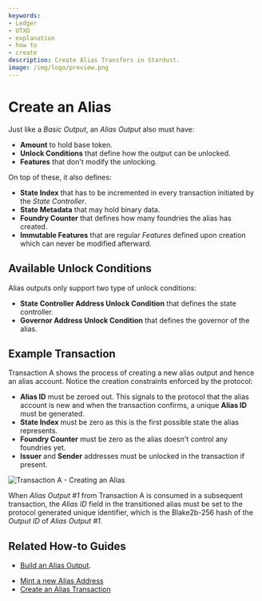 ```yaml
---
keywords:
- Ledger
- UTXO
- explanation
- how to
- create
description: Create Alias Transfers in Stardust.
image: /img/logo/preview.png
---
```


# Create an Alias

Just like a _Basic Output_, an _Alias Output_ also must have:
 - __Amount__ to hold base token.
 - __Unlock Conditions__ that define how the output can be unlocked.
 - __Features__ that don't modify the unlocking.

On top of these, it also defines:

 - __State Index__ that has to be incremented in every transaction initiated by the _State Controller_.
 - __State Metadata__ that may hold binary data.
 - __Foundry Counter__ that defines how many foundries the alias has created.
 - __Immutable Features__ that are regular _Features_ defined upon creation which can never be modified afterward.

## Available Unlock Conditions

Alias outputs only support two type of unlock conditions:

 - __State Controller Address Unlock Condition__ that defines the state controller.
 - __Governor Address Unlock Condition__ that defines the governor of the alias.

## Example Transaction

Transaction A shows the process of creating a new alias output and hence an alias account. Notice the creation
constraints enforced by the protocol:

 - __Alias ID__ must be zeroed out. This signals to the protocol that the alias account is new and when the transaction
confirms, a unique __Alias ID__ must be generated.
 - __State Index__ must be zero as this is the first possible state the alias represents.
 - __Foundry Counter__ must be zero as the alias doesn't control any foundries yet.
 - __Issuer__ and __Sender__ addresses must be unlocked in the transaction if present.

![Transaction A - Creating an Alias](/img/stardust_explanations/stardust_ledger_anatomy/alias_transaction/tx_A.svg)

When _Alias Output #1_ from Transaction A is consumed in a subsequent transaction, the _Alias ID_ field in the
transitioned alias must be set to the protocol generated unique identifier, which is the Blake2b-256 hash of the
_Output ID_ of _Alias Output #1_.

## Related How-to Guides

<Tabs>
<TabItem value="iota.rs" label="iota.rs">

- [Build an Alias Output](https://wiki.iota.org/shimmer/iota.rs/how_tos/build_alias_output/).

</TabItem>
<TabItem value="iota.js" label="iota.js">

- [Mint a new Alias Address](https://wiki.iota.org/shimmer/iotajs/tutorials/alias-transactions/mint-new-alias/)
- [Create an Alias Transaction](https://wiki.iota.org/shimmer/iotajs/tutorials/alias-transactions/alias-transaction/)

</TabItem>
</Tabs>
